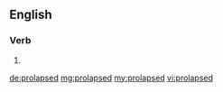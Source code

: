 ==English==

===Verb===
{{head|en}}

# {{en-past of|prolapse}}

[[de:prolapsed]]
[[mg:prolapsed]]
[[my:prolapsed]]
[[vi:prolapsed]]